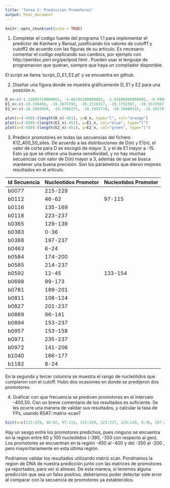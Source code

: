 ```yaml
---
title: 'Tarea 2: Prediccion Promotores'
output: html_document
---
```


```r
knitr::opts_chunk$set(echo = TRUE)
```
1. Completar el codigo fuente del programa 1.1 para implementar el predictor de Kanhere y Bansal, justificando los valores de cutoff1 y cutoff2 de acuerdo con las figuras de su artículo. Es necesario comentar el codigo explicando sus cambios, por ejemplo con http://perldoc.perl.org/perlpod.html . Pueden usar el lenguaje de programacion que quieran, siempre que haya un compilador disponible.

El script se llama 'script_D_E1_E2.pl' y se encuentra en github.

2. Diseñar una figura donde se muestra gráficamente D, E1 y E2 para una posición n.

```r
D_n<-c(-1.13605710000001, -1.06745180000001, -1.01606080000001, -0.990453550000009, -0.991549400000011, -0.987175350000008, -0.991201650000008, -0.984293800000007, -0.969508099999999, -0.974495050000005, -1.0010197, -1.0363733, -1.06658955, -1.09589795, -1.12486425000001, -1.16558995, -1.20615025, -1.23957515000001, -1.28550950000001, -1.32738365000001, -1.34884225000001, -1.3690922, -1.40024825000001, -1.4179042, -1.4081711, -1.35763535, -1.29082314999999, -1.24846975, -1.22310875, -1.21362385, -1.18993965, -1.19188335, -1.2006749, -1.211566, -1.23557555, -1.2864497, -1.3530026, -1.43224515, -1.5599578, -1.7266009, -1.91385864999999, -2.11458259999999, -2.32320874999999, -2.54300984999999, -2.73652319999999, -2.92371314999998, -3.08586744999999, -3.23082614999998, -3.35849729999998, -3.44843709999999, -3.52489004999999, -3.59892199999999, -3.640749, -3.63782594999999, -3.59420739999999, -3.53271469999999, -3.46871839999999, -3.39819395, -3.31072015, -3.21811659999999, -3.10724049999999, -2.96810489999999, -2.79369674999999, -2.61742204999999, -2.46360419999999, -2.29832775, -2.12039515, -1.9634308, -1.8148103, -1.6916147, -1.5785921, -1.46064275, -1.3316821, -1.21017635, -1.07771385, -0.95315725, -0.852871450000002, -0.765021650000001, -0.677134450000004, -0.571029050000003, -0.4743879, -0.3840495, -0.312062549999997, -0.251346399999996, -0.183265549999994, -0.109741100000001, -0.0514309500000003, -0.0132788000000019, 0.0193452000000001, 0.0125894999999936, -0.0180290500000062, -0.0542283500000025, -0.10294080000001, -0.162386350000002, -0.241074450000003, -0.304777550000004, -0.361619749999999, -0.39364995, -0.405730800000001, -0.412373699999996, -0.409541049999998, -0.3701407, -0.313900099999994, -0.2566521, -0.171341950000006, -0.0640055000000004, 0.0518479999999926, 0.137193799999995, 0.207470049999991, 0.283528299999993, 0.344791499999989, 0.38386474999999, 0.399885399999992, 0.393981249999989, 0.37979889999999, 0.355714349999989, 0.32653199999999, 0.311451149999996, 0.311990600000001, 0.337563949999996, 0.36396255, 0.376120350000001, 0.403471799999998, 0.435515049999999, 0.439321399999997, 0.429909750000004, 0.424154049999995, 0.429229249999995, 0.408676549999996, 0.376520499999998, 0.335947149999999, 0.293372049999995, 0.258501799999994, 0.239340299999995, 0.20157545, 0.160519149999995, 0.137265500000002, 0.131857749999998, 0.142019449999999, 0.173542150000003, 0.221790350000003, 0.287865749999998, 0.357305650000001, 0.452495599999999, 0.553824649999996, 0.6525447, 0.7338907, 0.773747900000004, 0.749766600000001, 0.691486450000003, 0.613644250000004, 0.521642300000003, 0.427912900000003, 0.339773800000003, 0.254734250000006, 0.15866470000001, 0.0565443000000059, -0.0247658499999908, -0.0998297499999943, -0.203132499999992, -0.305948399999995, -0.410066849999996, -0.512348949999996, -0.572403499999993, -0.605751249999997, -0.623450449999996, -0.6488245, -0.686260499999999, -0.745298100000003, -0.818907100000001, -0.894533050000003, -0.97619465, -1.08229985, -1.21089015, -1.3303846, -1.45004445, -1.55289599999999, -1.6295389, -1.6851742, -1.73885275, -1.81979645, -1.89048260000001, -1.95540740000001, -2.03911615000001, -2.10659930000001, -2.17829480000001, -2.25895095000001, -2.31851495000001, -2.33226870000001, -2.29825740000001, -2.2398249, -2.1742759, -2.1113961, -2.05716095, -2.0047154, -1.9275537, -1.85156480000001, -1.7954483, -1.71850090000001, -1.65335985, -1.60066065, -1.54126770000001, -1.49132400000001, -1.45979760000001, -1.44790845, -1.45467350000001, -1.5080345, -1.59246875, -1.7034896, -1.81118705000001, -1.92092210000001, -2.01167975000001, -2.07264410000001, -2.11808965000001, -2.15878905000001, -2.18883990000001, -2.21469340000001, -2.24426675000001, -2.30421610000001, -2.38499440000001, -2.45809980000001, -2.47603590000001, -2.45484050000001, -2.38743625000001, -2.31537410000001, -2.24547365000001, -2.1896145, -2.14584750000001, -2.0994, -2.0643248, -1.99781905, -1.92085645, -1.8375011, -1.7330236, -1.61144460000001, -1.49030160000001, -1.38550635000001, -1.3236811)
E1_n<-c(-19.336456, -19.2672793, -19.2116327, -19.1752567, -19.1572567, -19.1324447, -19.1106251, -19.0827868, -19.0490763, -19.033411, -19.046133, -19.0785994, -19.1188702, -19.1551523, -19.1806637, -19.2131262, -19.2460925, -19.2668745, -19.2963859, -19.313104, -19.3118069, -19.3234422, -19.350555, -19.3752166, -19.3881903, -19.3664685, -19.3226037, -19.2938556, -19.2856713, -19.2961225, -19.3006263, -19.3274948, -19.3562055, -19.3880364, -19.4397395, -19.5192283, -19.6016195, -19.6793526, -19.781037, -19.8988379, -20.0274621, -20.1617442, -20.299406, -20.4395942, -20.558474, -20.6720041, -20.7707222, -20.8743914, -20.9763088, -21.050008, -21.1149478, -21.1833425, -21.2259176, -21.231346, -21.204391, -21.1688231, -21.146887, -21.115902, -21.0715673, -21.0291574, -20.9699242, -20.8807736, -20.7484576, -20.6012205, -20.4699647, -20.3252014, -20.1784568, -20.0628289, -19.9690167, -19.9129715, -19.867667, -19.8082308, -19.7403773, -19.6758396, -19.5926177, -19.5136927, -19.4557866, -19.4064669, -19.3467338, -19.2717675, -19.2075493, -19.1410455, -19.0881544, -19.0559853, -19.0068312, -18.9510342, -18.9127786, -18.8911772, -18.875884, -18.8919931, -18.9243691, -18.9598466, -19.0050872, -19.067794, -19.1418505, -19.1942378, -19.239095, -19.2586816, -19.2426177, -19.2177944, -19.1881704, -19.1321065, -19.0694223, -19.0070728, -18.9282382, -18.8370954, -18.7452532, -18.6921856, -18.6566594, -18.6058248, -18.5692458, -18.5467985, -18.5403286, -18.550682, -18.5671219, -18.5883625, -18.6025242, -18.5961182, -18.5755092, -18.5290167, -18.4790467, -18.4297761, -18.3562912, -18.2695092, -18.2154979, -18.1786633, -18.1489528, -18.1185242, -18.1130919, -18.1157235, -18.1097874, -18.1044038, -18.0942421, -18.0590389, -18.0397605, -18.0223243, -17.9896023, -17.949854, -17.9125795, -17.8610568, -17.7944665, -17.7107182, -17.6210264, -17.5064248, -17.3920149, -17.293808, -17.2098267, -17.1523153, -17.1503905, -17.1746913, -17.2126274, -17.2675485, -17.3217215, -17.3625335, -17.4031764, -17.4534433, -17.4935937, -17.5048004, -17.502477, -17.5120071, -17.5209808, -17.5376537, -17.5642327, -17.5678267, -17.544477, -17.50671, -17.4773603, -17.4584805, -17.4462436, -17.442424, -17.4468826, -17.4789239, -17.5443223, -17.6451156, -17.7445405, -17.839003, -17.9146083, -17.9722475, -18.0120332, -18.0492738, -18.1115859, -18.1668191, -18.2168191, -18.2939019, -18.3685674, -18.4432329, -18.5076315, -18.5443609, -18.5295789, -18.4834172, -18.4327404, -18.383605, -18.3313681, -18.2867439, -18.2518867, -18.2027739, -18.1598828, -18.1348152, -18.0852325, -18.0284505, -17.9674881, -17.9012925, -17.8486157, -17.8245066, -17.8171908, -17.8187735, -17.8627435, -17.9306157, -18.0192173, -18.1100745, -18.2043866, -18.2876837, -18.345289, -18.3997702, -18.468244, -18.5470373, -18.638763, -18.7403157, -18.8621692, -19.0002896, -19.1312672, -19.2162522, -19.2730681, -19.2862109, -19.2852672, -19.2820679, -19.291222, -19.310643, -19.3271655, -19.3522031, -19.3547369, -19.3471729, -19.3353646, -19.3153759, -19.2785639, -19.2393533, -19.2150638, -19.2114359)
E2_n<-c(-18.2003989, -18.1998275, -18.1955719, -18.18480315, -18.1657073, -18.14526935, -18.11942345, -18.098493, -18.0795682, -18.05891595, -18.0451133, -18.0422261, -18.05228065, -18.05925435, -18.05579945, -18.04753625, -18.03994225, -18.02729935, -18.0108764, -17.98572035, -17.96296465, -17.95435, -17.95030675, -17.9573124, -17.9800192, -18.00883315, -18.03178055, -18.04538585, -18.06256255, -18.08249865, -18.11068665, -18.13561145, -18.1555306, -18.1764704, -18.20416395, -18.2327786, -18.2486169, -18.24710745, -18.2210792, -18.172237, -18.11360345, -18.0471616, -17.97619725, -17.89658435, -17.8219508, -17.74829095, -17.68485475, -17.64356525, -17.6178115, -17.6015709, -17.59005775, -17.5844205, -17.5851686, -17.59352005, -17.6101836, -17.6361084, -17.6781686, -17.71770805, -17.76084715, -17.8110408, -17.8626837, -17.9126687, -17.95476085, -17.98379845, -18.0063605, -18.02687365, -18.05806165, -18.0993981, -18.1542064, -18.2213568, -18.2890749, -18.34758805, -18.4086952, -18.46566325, -18.51490385, -18.56053545, -18.60291515, -18.64144525, -18.66959935, -18.70073845, -18.7331614, -18.756996, -18.77609185, -18.8046389, -18.82356565, -18.8412931, -18.86134765, -18.8778984, -18.8952292, -18.9045826, -18.90634005, -18.90561825, -18.9021464, -18.90540765, -18.90077605, -18.88946025, -18.87747525, -18.86503165, -18.8368869, -18.8054207, -18.77862935, -18.7619658, -18.7555222, -18.7504207, -18.75689625, -18.7730899, -18.7971012, -18.8293794, -18.86412945, -18.8893531, -18.9140373, -18.93066325, -18.940214, -18.94466325, -18.9469208, -18.94407685, -18.9290562, -18.90756935, -18.8874998, -18.86658065, -18.84300925, -18.80589645, -18.759763, -18.70502425, -18.6548193, -18.60857305, -18.57310685, -18.54775345, -18.52176845, -18.492244, -18.44573455, -18.39777585, -18.3527439, -18.2983792, -18.24133595, -18.18284345, -18.1268678, -18.08171175, -18.05459895, -18.03459895, -18.01625685, -17.99858395, -17.97833205, -17.9589204, -17.94583955, -17.9463527, -17.9437174, -17.9260632, -17.9001571, -17.86617775, -17.82627165, -17.7891908, -17.7496344, -17.7023073, -17.65791065, -17.612108, -17.550138, -17.48003455, -17.40264725, -17.3088746, -17.2150324, -17.12758685, -17.05188375, -16.9954232, -16.93872575, -16.88325955, -16.8285358, -16.77222, -16.7009455, -16.6235169, -16.55234955, -16.50272925, -16.46202245, -16.43422545, -16.4141559, -16.38895855, -16.3617123, -16.3427086, -16.326859, -16.31042105, -16.29178945, -16.2763365, -16.2614117, -16.25478575, -16.2619681, -16.2649381, -16.24868055, -16.22584595, -16.1973102, -16.1851598, -16.1929155, -16.2093291, -16.219972, -16.22958295, -16.2471713, -16.2752202, -16.308318, -16.3393669, -16.3667316, -16.37509065, -16.36682745, -16.3600248, -16.3572917, -16.364709, -16.36928235, -16.3641, -16.354709, -16.33814695, -16.3157277, -16.29888745, -16.2834645, -16.27600395, -16.2726449, -16.28168055, -16.30945495, -16.3581974, -16.4240696, -16.49604895, -16.5579531, -16.6152952, -16.6731674, -16.7402163, -16.8182276, -16.89877465, -16.9698931, -17.03659425, -17.1016075, -17.1647955, -17.2277655, -17.2878783, -17.35691785, -17.42631645, -17.4978635, -17.5823523, -17.6671193, -17.7490517, -17.82955745, -17.8877548)

plot(x=(-450):(length(D_n)-451), y=D_n, type="l", col="orange")
plot(x=(-450):(length(E1_n)-451), y=E1_n, col="blue", type="l")
plot(x=(-450):(length(E2_n)-451), y=E2_n, col="green", type="l")
```


3. Predecir promotores en todas las secuencias del fichero K12_400_50_sites.
De acuerdo a las distribuciones de D(n) y E1(n), el valor de corte para D se escogió de mayor 3, y el de E1 mayor a -15. Esto ya que se ofrece una buena sensitividad, y no hay muchas secuencias con valor de D(n) mayor a 3, además de que se busca mantener una buena precisión. Son los parámetros que dieron mejores resultados en el artículo.

Id Secuencia    |    Nucleotidos Promotor    |    Nucleotidos Promotor
----------- | ------------ | --------------
b0077   |   215-229     |    
b0112   |   46-62     |   97-115 
b0116   |   135-169     |    
b0118   |   223-237     |    
b0365   |   129-139     |    
b0383   |   0-36     |    
b0388   |   197-237     |    
b0463   |   6-24     |    
b0584   |   174-200     |    
b0585   |   214-237     |    
b0592   |   12-45     |   133-154 
b0698   |   99-173     |    
b0781   |   189-201     |    
b0811   |   108-124     |    
b0827   |   201-237     |    
b0889   |   96-141     |    
b0894   |   153-237     |    
b0957   |   153-158     |    
b0971   |   235-237     |    
b0972   |   141-206     |    
b1040   |   166-177     |    
b1182   |   8-24     |    

En la segunda y tercer columna se muestra el rango de nucleótidos que cumpieron con el cutoff. Hubo dos ocasiones en donde se predijeron dos promotores.

4. Graficar con que frecuencia se predicen promotores en el intervalo -400,50. Con un breve comentario de los resultados es suficiente. Se les ocurre una manera de validar sus resultados, y calcular la tasa de FPs, usando RSAT::matrix-scan?

```r
hist(x=c(215:229, 46:62, 97:115, 135:169, 223:237, 129:139, 0:36, 197:237, 6:24, 174:200, 214:237, 12:45, 133:154, 99:173, 189:201, 108:124, 201:237, 96:141, 153:237, 153:158, 235:237, 141:206, 166:177, 8:24), breaks = 0:length(D_n), probability = TRUE, main = "Distribucion de promotores predichos", xlab = "Nucleotido", col= rainbow(n=237))
```

Hay un sesgo entre los promotores predichos, pues ninguno se encuentra en la region entre 60 y 100 nucleótidos (-390, -350 con respecto al gen). Los promotores se encuentran en la región -450 al -400 y del -350 al -200 , pero mayoritariamente en esta última región.

Podriamos validar los resultados utilizando matriz scan. Pondriamos la region de DNA de nuestra predicción junto con las matrices de promotores ya reportados, para ver si alinean. De esta manera, si tenemos alguna predicción que sea un falso positivo, deberíamos poder detectar este error al comparar con la secuencia de promotores ya establecidos.
